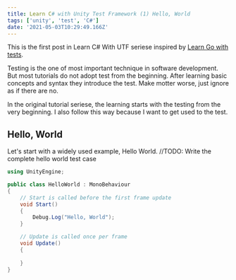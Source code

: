 ```yaml
---
title: Learn C# with Unity Test Framework (1) Hello, World
tags: ['unity', 'test', 'C#']
date: '2021-05-03T10:29:49.166Z'
---
```


This is the first post in Learn C# With UTF seriese inspired by [Learn Go with tests](https://quii.gitbook.io/learn-go-with-tests/go-fundamentals/hello-world).
<!-- sep -->

Testing is the one of most important technique in software development.
But most tutorials do not adopt test from the beginning.
After learning basic concepts and syntax they introduce the test.
Make motter worse, just ignore as if there are no.

In the original tutorial seriese, the learning starts with the testing from the very beginning.
I also follow this way because I want to get used to the test.

## Hello, World

Let's start with a widely used example, Hello World.
//TODO: Write the complete hello world test case

```csharp
using UnityEngine;

public class HelloWorld : MonoBehaviour
{
    // Start is called before the first frame update
    void Start()
    {
        Debug.Log("Hello, World");
    }

    // Update is called once per frame
    void Update()
    {
        
    }
}
```
